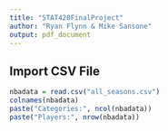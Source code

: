 ```yaml
---
title: "STAT420FinalProject"
author: "Ryan Flynn & Mike Sansone"
output: pdf_document
---
```

## Import CSV File

```r
nbadata = read.csv("all_seasons.csv")
colnames(nbadata)
paste("Categories:", ncol(nbadata))
paste("Players:", nrow(nbadata))
```